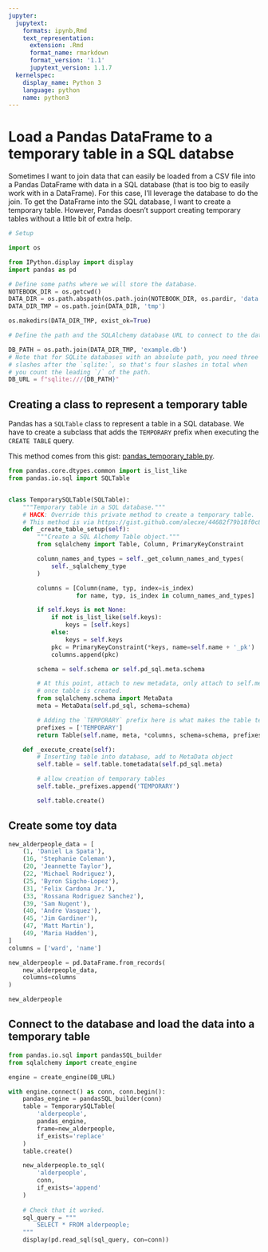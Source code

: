 ```yaml
---
jupyter:
  jupytext:
    formats: ipynb,Rmd
    text_representation:
      extension: .Rmd
      format_name: rmarkdown
      format_version: '1.1'
      jupytext_version: 1.1.7
  kernelspec:
    display_name: Python 3
    language: python
    name: python3
---
```


# Load a Pandas DataFrame to a temporary table in a SQL databse

Sometimes I want to join data that can easily be loaded from a CSV file into a Pandas DataFrame with data in a SQL database (that is too big to easily work with in a DataFrame). For this case, I'll leverage the database to do the join. To get the DataFrame into the SQL database, I want to create a temporary table. However, Pandas doesn't support creating temporary tables without a little bit of extra help.

```python
# Setup

import os

from IPython.display import display
import pandas as pd

# Define some paths where we will store the database.
NOTEBOOK_DIR = os.getcwd()
DATA_DIR = os.path.abspath(os.path.join(NOTEBOOK_DIR, os.pardir, 'data'))
DATA_DIR_TMP = os.path.join(DATA_DIR, 'tmp')

os.makedirs(DATA_DIR_TMP, exist_ok=True)

# Define the path and the SQLAlchemy database URL to connect to the database.

DB_PATH = os.path.join(DATA_DIR_TMP, 'example.db')
# Note that for SQLite databases with an absolute path, you need three
# slashes after the `sqlite:`, so that's four slashes in total when
# you count the leading `/` of the path.
DB_URL = f"sqlite:///{DB_PATH}"
```

## Creating a class to represent a temporary table

Pandas has a `SQLTable` class to represent a table in a SQL database. We have to create a subclass that adds the `TEMPORARY` prefix when executing the `CREATE TABLE` query.

This method comes from this gist: [pandas_temporary_table.py](https://gist.github.com/alecxe/44682f79b18f0c82a99c).

```python
from pandas.core.dtypes.common import is_list_like
from pandas.io.sql import SQLTable


class TemporarySQLTable(SQLTable):
    """Temporary table in a SQL database."""
    # HACK: Override this private method to create a temporary table.
    # This method is via https://gist.github.com/alecxe/44682f79b18f0c82a99c
    def _create_table_setup(self):
        """Create a SQL Alchemy Table object."""
        from sqlalchemy import Table, Column, PrimaryKeyConstraint

        column_names_and_types = self._get_column_names_and_types(
            self._sqlalchemy_type
        )

        columns = [Column(name, typ, index=is_index)
                   for name, typ, is_index in column_names_and_types]

        if self.keys is not None:
            if not is_list_like(self.keys):
                keys = [self.keys]
            else:
                keys = self.keys
            pkc = PrimaryKeyConstraint(*keys, name=self.name + '_pk')
            columns.append(pkc)

        schema = self.schema or self.pd_sql.meta.schema

        # At this point, attach to new metadata, only attach to self.meta
        # once table is created.
        from sqlalchemy.schema import MetaData
        meta = MetaData(self.pd_sql, schema=schema)

        # Adding the `TEMPORARY` prefix here is what makes the table temporary.
        prefixes = ['TEMPORARY']
        return Table(self.name, meta, *columns, schema=schema, prefixes=prefixes)

    def _execute_create(self):
        # Inserting table into database, add to MetaData object
        self.table = self.table.tometadata(self.pd_sql.meta)

        # allow creation of temporary tables
        self.table._prefixes.append('TEMPORARY')

        self.table.create()

```

## Create some toy data

```python
new_alderpeople_data = [
    (1, 'Daniel La Spata'),
    (16, 'Stephanie Coleman'),    
    (20, 'Jeannette Taylor'),
    (22, 'Michael Rodriguez'),
    (25, 'Byron Sigcho-Lopez'),
    (31, 'Felix Cardona Jr.'),
    (33, 'Rossana Rodriguez Sanchez'),
    (39, 'Sam Nugent'),
    (40, 'Andre Vasquez'),
    (45, 'Jim Gardiner'),
    (47, 'Matt Martin'),
    (49, 'Maria Hadden'),
]
columns = ['ward', 'name']

new_alderpeople = pd.DataFrame.from_records(
    new_alderpeople_data,
    columns=columns
)

new_alderpeople
```

## Connect to the database and load the data into a temporary table

```python
from pandas.io.sql import pandasSQL_builder
from sqlalchemy import create_engine

engine = create_engine(DB_URL)

with engine.connect() as conn, conn.begin():
    pandas_engine = pandasSQL_builder(conn)
    table = TemporarySQLTable(
        'alderpeople',
        pandas_engine,
        frame=new_alderpeople,
        if_exists='replace'
    )
    table.create()

    new_alderpeople.to_sql(
        'alderpeople',
        conn,
        if_exists='append'
    )
    
    # Check that it worked.
    sql_query = """
        SELECT * FROM alderpeople;
    """
    display(pd.read_sql(sql_query, con=conn))
```

```python

```

